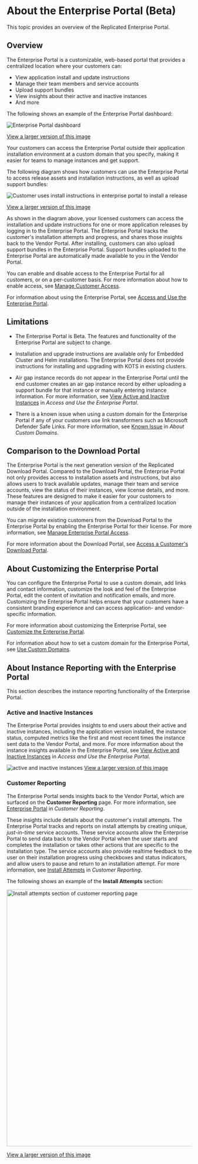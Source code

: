 # About the Enterprise Portal (Beta)

This topic provides an overview of the Replicated Enterprise Portal.

## Overview

The Enterprise Portal is a customizable, web-based portal that provides a centralized location where your customers can:
* View application install and update instructions
* Manage their team members and service accounts
* Upload support bundles
* View insights about their active and inactive instances
* And more

The following shows an example of the Enterprise Portal dashboard:

![Enterprise Portal dashboard](/images/enterprise-portal-dashboard.png)

[View a larger version of this image](/images/enterprise-portal-dashboard.png)

Your customers can access the Enterprise Portal outside their application installation environment at a custom domain that you specify, making it easier for teams to manage instances and get support. 

The following diagram shows how customers can use the Enterprise Portal to access release assets and installation instructions, as well as upload support bundles:

![Customer uses install instructions in enterprise portal to install a release](/images/enterprise-portal-overview.png)

[View a larger version of this image](/images/enterprise-portal-overview.png)

As shown in the diagram above, your licensed customers can access the installation and update instructions for one or more application releases by logging in to the Enterprise Portal. The Enterprise Portal tracks the customer's installation attempts and progress, and shares those insights back to the Vendor Portal. After installing, customers can also upload support bundles in the Enterprise Portal. Support bundles uploaded to the Enterprise Portal are automatically made available to you in the Vendor Portal. 

You can enable and disable access to the Enterprise Portal for all customers, or on a per-customer basis. For more information about how to enable access, see [Manage Customer Access](/vendor/enterprise-portal-invite#manage-ep-access).

For information about using the Enterprise Portal, see [Access and Use the Enterprise Portal](enterprise-portal-use).

## Limitations

* The Enterprise Portal is Beta. The features and functionality of the Enterprise Portal are subject to change.

* Installation and upgrade instructions are available only for Embedded Cluster and Helm installations. The Enterprise Portal does not provide instructions for installing and upgrading with KOTS in existing clusters.

* Air gap instance records do not appear in the Enterprise Portal until the end customer creates an air gap instance record by either uploading a support bundle for that instance or manually entering instance information. For more information, see [View Active and Inactive Instances](/vendor/enterprise-portal-use#view-active-and-inactive-instances) in _Access and Use the Enterprise Portal_.

* There is a known issue when using a custom domain for the Enterprise Portal if any of your customers use link transformers such as Microsoft Defender Safe Links. For more information, see [Known Issue](custom-domains-using#known-issue) in _About Custom Domains_. 

## Comparison to the Download Portal

The Enterprise Portal is the next generation version of the Replicated Download Portal. Compared to the Download Portal, the Enterprise Portal not only provides access to installation assets and instructions, but also allows users to track available updates, manage their team and service accounts, view the status of their instances, view license details, and more. These features are designed to make it easier for your customers to manage their instances of your application from a centralized location outside of the installation environment.

You can migrate existing customers from the Download Portal to the Enterprise Portal by enabling the Enterprise Portal for their license. For more information, see [Manage Enterprise Portal Access](enterprise-portal-invite).

For more information about the Download Portal, see [Access a Customer's Download Portal](/vendor/releases-share-download-portal).

## About Customizing the Enterprise Portal

You can configure the Enterprise Portal to use a custom domain, add links and contact information, customize the look and feel of the Enterprise Portal, edit the content of invitation and notification emails, and more. Customizing the Enterprise Portal helps ensure that your customers have a consistent branding experience and can access application- and vendor-specific information.

For more information about customizing the Enterprise Portal, see [Customize the Enterprise Portal](enterprise-portal-configure).

For information about how to set a custom domain for the Enterprise Portal, see [Use Custom Domains](/vendor/custom-domains-using). 

## About Instance Reporting with the Enterprise Portal

This section describes the instance reporting functionality of the Enterprise Portal.

### Active and Inactive Instances

The Enterprise Portal provides insights to end users about their active and inactive instances, including the application version installed, the instance status, computed metrics like the first and most recent times the instance sent data to the Vendor Portal, and more. For more information about the instance insights available in the Enterprise Portal, see [View Active and Inactive Instances](/vendor/enterprise-portal-use#view-active-and-inactive-instances) in _Access and Use the Enterprise Portal_.

![active and inactive instances](/images/enterprise-portal-instance-status-details.png)
[View a larger version of this image](/images/enterprise-portal-instance-status-details.png)

### Customer Reporting

The Enterprise Portal sends insights back to the Vendor Portal, which are surfaced on the **Customer Reporting** page. For more information, see [Enterprise Portal](/vendor/customer-reporting#enterprise-portal-beta) in _Customer Reporting_.

These insights include details about the customer's install attempts. The Enterprise Portal tracks and reports on install attempts by creating unique, _just-in-time_ service accounts. These service accounts allow the Enterprise Portal to send data back to the Vendor Portal when the user starts and completes the installation or takes other actions that are specific to the installation type. The service accounts also provide realtime feedback to the user on their installation progress using checkboxes and status indicators, and allow users to pause and return to an installation attempt. For more information, see [Install Attempts](/vendor/customer-reporting#install-attempts-beta) in _Customer Reporting_.

The following shows an example of the **Install Attempts** section:

<img alt="Install attempts section of customer reporting page" src="/images/customer-reporting-install-attempts-expanded.png" width="700px"/>

[View a larger version of this image](/images/customer-reporting-install-attempts-expanded.png)
